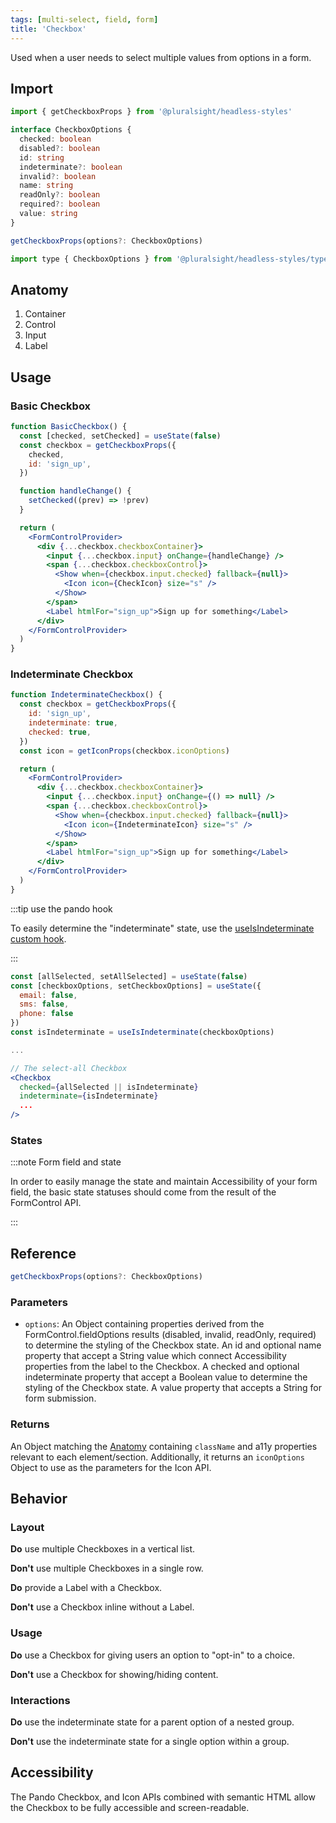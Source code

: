 ```yaml
---
tags: [multi-select, field, form]
title: 'Checkbox'
---
```



<p className="size-xxl">
  Used when a user needs to select multiple values from options in a form.
</p>

<DocsLinkBar
  github="https://github.com/pluralsight/pando/tree/main/packages/headless-styles/src/components/Checkbox"
  figma="https://www.figma.com/file/ZmH4XsZS5WnKeo28ylM5x1/Pando-UI-kit-(Web)?node-id=1214%3A50560&t=YLA3FBYLefNvfeuf-0"
/>

## Import

```javascript
import { getCheckboxProps } from '@pluralsight/headless-styles'
```

```typescript
interface CheckboxOptions {
  checked: boolean
  disabled?: boolean
  id: string
  indeterminate?: boolean
  invalid?: boolean
  name: string
  readOnly?: boolean
  required?: boolean
  value: string
}

getCheckboxProps(options?: CheckboxOptions)
```

```javascript
import type { CheckboxOptions } from '@pluralsight/headless-styles/types'
```

## Anatomy

1. Container
2. Control
3. Input
4. Label

## Usage

### Basic Checkbox

```jsx live
function BasicCheckbox() {
  const [checked, setChecked] = useState(false)
  const checkbox = getCheckboxProps({
    checked,
    id: 'sign_up',
  })

  function handleChange() {
    setChecked((prev) => !prev)
  }

  return (
    <FormControlProvider>
      <div {...checkbox.checkboxContainer}>
        <input {...checkbox.input} onChange={handleChange} />
        <span {...checkbox.checkboxControl}>
          <Show when={checkbox.input.checked} fallback={null}>
            <Icon icon={CheckIcon} size="s" />
          </Show>
        </span>
        <Label htmlFor="sign_up">Sign up for something</Label>
      </div>
    </FormControlProvider>
  )
}
```

### Indeterminate Checkbox

```jsx live
function IndeterminateCheckbox() {
  const checkbox = getCheckboxProps({
    id: 'sign_up',
    indeterminate: true,
    checked: true,
  })
  const icon = getIconProps(checkbox.iconOptions)

  return (
    <FormControlProvider>
      <div {...checkbox.checkboxContainer}>
        <input {...checkbox.input} onChange={() => null} />
        <span {...checkbox.checkboxControl}>
          <Show when={checkbox.input.checked} fallback={null}>
            <Icon icon={IndeterminateIcon} size="s" />
          </Show>
        </span>
        <Label htmlFor="sign_up">Sign up for something</Label>
      </div>
    </FormControlProvider>
  )
}
```

:::tip use the pando hook

To easily determine the "indeterminate" state, use the [useIsIndeterminate custom hook](../react-hooks/useIsIndeterminate.mdx).

:::

```jsx showLineNumbers title="How to use the useIsIndeterminateHook." {7,12-13}
const [allSelected, setAllSelected] = useState(false)
const [checkboxOptions, setCheckboxOptions] = useState({
  email: false,
  sms: false,
  phone: false
})
const isIndeterminate = useIsIndeterminate(checkboxOptions)

...

// The select-all Checkbox
<Checkbox
  checked={allSelected || isIndeterminate}
  indeterminate={isIndeterminate}
  ...
/>
```

### States

<CheckboxStates />

:::note Form field and state

In order to easily manage the state and maintain Accessibility of your form field, the basic state statuses should come from the result of the FormControl API.

:::

## Reference

```typescript
getCheckboxProps(options?: CheckboxOptions)
```

### Parameters

- `options`: An Object containing properties derived from the FormControl.fieldOptions results (disabled, invalid, readOnly, required) to determine the styling of the Checkbox state. An id and optional name property that accept a String value which connect Accessibility properties from the label to the Checkbox. A checked and optional indeterminate property that accept a Boolean value to determine the styling of the Checkbox state. A value property that accepts a String for form submission.

### Returns

An Object matching the [Anatomy](#anatomy) containing `className` and a11y properties relevant to each element/section. Additionally, it returns an `iconOptions` Object to use as the parameters for the Icon API.

## Behavior

### Layout

**Do** use multiple Checkboxes in a vertical list.

**Don't** use multiple Checkboxes in a single row.

**Do** provide a Label with a Checkbox.

**Don't** use a Checkbox inline without a Label.

### Usage

**Do** use a Checkbox for giving users an option to "opt-in" to a choice.

**Don't** use a Checkbox for showing/hiding content.

### Interactions

**Do** use the indeterminate state for a parent option of a nested group.

**Don't** use the indeterminate state for a single option within a group.

## Accessibility

The Pando Checkbox, and Icon APIs combined with semantic HTML allow the Checkbox to be fully accessible and screen-readable.
